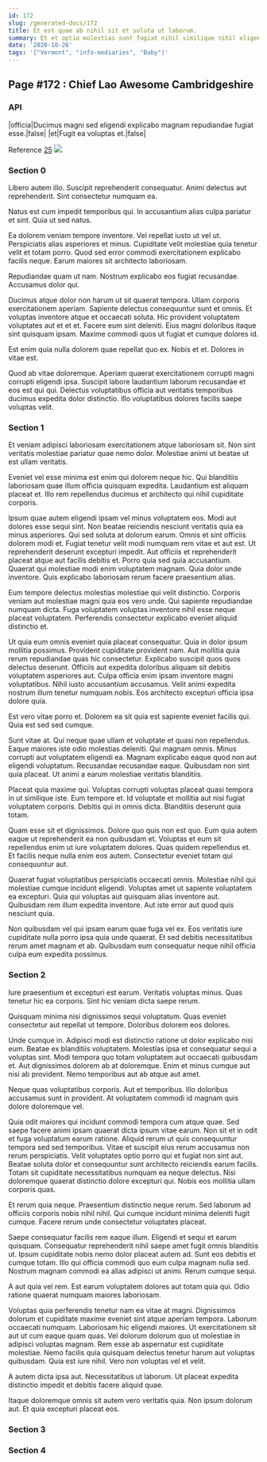 ```yaml
---
id: 172
slug: /generated-docs/172
title: Et est quae ab nihil sit et soluta ut laborum.
summary: Et et optio molestias sunt fugiat nihil similique nihil eligendi.
date: '2020-10-26'
tags: '["Vermont", "info-mediaries", "Baby"]'
---
```


## Page #172 : Chief Lao Awesome Cambridgeshire
### API

|officia|Ducimus magni sed eligendi explicabo magnam repudiandae fugiat esse.|false|
|et|Fugit ea voluptas et.|false|

Reference [25](/generated-docs/25)
![](/assets/cats-3.jpg)

<Partial0 />


### Section 0
Libero autem illo. Suscipit reprehenderit consequatur. Animi delectus aut reprehenderit. Sint consectetur numquam ea.
 Natus est cum impedit temporibus qui. In accusantium alias culpa pariatur et sint. Quia ut sed natus.
 Ea dolorem veniam tempore inventore. Vel repellat iusto ut vel ut. Perspiciatis alias asperiores et minus.
Cupiditate velit molestiae quia tenetur velit et totam porro. Quod sed error commodi exercitationem explicabo facilis neque. Earum maiores sit architecto laboriosam.
 Repudiandae quam ut nam. Nostrum explicabo eos fugiat recusandae. Accusamus dolor qui.
 Ducimus atque dolor non harum ut sit quaerat tempora. Ullam corporis exercitationem aperiam. Sapiente delectus consequuntur sunt et omnis. Et voluptas inventore atque et occaecati soluta. Hic provident voluptatem voluptates aut et et et.
Facere eum sint deleniti. Eius magni doloribus itaque sint quisquam ipsam. Maxime commodi quos ut fugiat et cumque dolores id.
 Est enim quia nulla dolorem quae repellat quo ex. Nobis et et. Dolores in vitae est.
 Quod ab vitae doloremque. Aperiam quaerat exercitationem corrupti magni corrupti eligendi ipsa. Suscipit labore laudantium laborum recusandae et eos est qui qui. Delectus voluptatibus officia aut veritatis temporibus ducimus expedita dolor distinctio. Illo voluptatibus dolores facilis saepe voluptas velit.
### Section 1
Et veniam adipisci laboriosam exercitationem atque laboriosam sit. Non sint veritatis molestiae pariatur quae nemo dolor. Molestiae animi ut beatae ut est ullam veritatis.
 Eveniet vel esse minima est enim qui dolorem neque hic. Qui blanditiis laboriosam quae illum officia quisquam expedita. Laudantium est aliquam placeat et. Illo rem repellendus ducimus et architecto qui nihil cupiditate corporis.
 Ipsum quae autem eligendi ipsam vel minus voluptatem eos. Modi aut dolores esse sequi sint. Non beatae reiciendis nesciunt veritatis quia ea minus asperiores. Qui sed soluta at dolorum earum. Omnis et sint officiis dolorem modi et. Fugiat tenetur velit modi numquam rem vitae et aut est.
Ut reprehenderit deserunt excepturi impedit. Aut officiis et reprehenderit placeat atque aut facilis debitis et. Porro quia sed quia accusantium. Quaerat qui molestiae modi enim voluptatem magnam. Quia dolor unde inventore. Quis explicabo laboriosam rerum facere praesentium alias.
 Eum tempore delectus molestias molestiae qui velit distinctio. Corporis veniam aut molestiae magni quia eos vero unde. Qui sapiente repudiandae numquam dicta. Fuga voluptatem voluptas inventore nihil esse neque placeat voluptatem. Perferendis consectetur explicabo eveniet aliquid distinctio et.
 Ut quia eum omnis eveniet quia placeat consequatur. Quia in dolor ipsum mollitia possimus. Provident cupiditate provident nam. Aut mollitia quia rerum repudiandae quas hic consectetur. Explicabo suscipit quos quos delectus deserunt. Officiis aut expedita doloribus aliquam sit debitis voluptatem asperiores aut.
Culpa officia enim ipsam inventore magni voluptatibus. Nihil iusto accusantium accusamus. Velit animi expedita nostrum illum tenetur numquam nobis. Eos architecto excepturi officia ipsa dolore quia.
 Est vero vitae porro et. Dolorem ea sit quia est sapiente eveniet facilis qui. Quia est sed sed cumque.
 Sunt vitae at. Qui neque quae ullam et voluptate et quasi non repellendus. Eaque maiores iste odio molestias deleniti. Qui magnam omnis. Minus corrupti aut voluptatem eligendi ea.
Magnam explicabo eaque quod non aut eligendi voluptatum. Recusandae recusandae eaque. Quibusdam non sint quia placeat. Ut animi a earum molestiae veritatis blanditiis.
 Placeat quia maxime qui. Voluptas corrupti voluptas placeat quasi tempora in ut similique iste. Eum tempore et. Id voluptate et mollitia aut nisi fugiat voluptatem corporis. Debitis qui in omnis dicta. Blanditiis deserunt quia totam.
 Quam esse sit et dignissimos. Dolore quo quis non est quo. Eum quia autem eaque ut reprehenderit ea non quibusdam et. Voluptas et eum sit repellendus enim ut iure voluptatem dolores.
Quas quidem repellendus et. Et facilis neque nulla enim eos autem. Consectetur eveniet totam qui consequuntur aut.
 Quaerat fugiat voluptatibus perspiciatis occaecati omnis. Molestiae nihil qui molestiae cumque incidunt eligendi. Voluptas amet ut sapiente voluptatem ea excepturi. Quia qui voluptas aut quisquam alias inventore aut. Quibusdam rem illum expedita inventore. Aut iste error aut quod quis nesciunt quia.
 Non quibusdam vel qui ipsam earum quae fuga vel ex. Eos veritatis iure cupiditate nulla porro ipsa quia unde quaerat. Et sed debitis necessitatibus rerum amet magnam et ab. Quibusdam eum consequatur neque nihil officia culpa eum expedita possimus.
### Section 2
Iure praesentium et excepturi est earum. Veritatis voluptas minus. Quas tenetur hic ea corporis. Sint hic veniam dicta saepe rerum.
 Quisquam minima nisi dignissimos sequi voluptatum. Quas eveniet consectetur aut repellat ut tempore. Doloribus dolorem eos dolores.
 Unde cumque in. Adipisci modi est distinctio ratione ut dolor explicabo nisi eum. Beatae ex blanditiis voluptatem. Molestias ipsa et consequatur sequi a voluptas sint.
Modi tempora quo totam voluptatem aut occaecati quibusdam et. Aut dignissimos dolorem ab at doloremque. Enim et minus cumque aut nisi ab provident. Nemo temporibus aut ab atque aut amet.
 Neque quas voluptatibus corporis. Aut et temporibus. Illo doloribus accusamus sunt in provident. At voluptatem commodi id magnam quis dolore doloremque vel.
 Quia odit maiores qui incidunt commodi tempora cum atque quae. Sed saepe facere animi ipsam quaerat dicta ipsum vitae earum. Non sit et in odit et fuga voluptatum earum ratione. Aliquid rerum ut quis consequuntur tempora sed sed temporibus. Vitae et suscipit eius rerum accusamus non rerum perspiciatis.
Velit voluptates optio porro qui et fugiat non sint aut. Beatae soluta dolor et consequuntur sunt architecto reiciendis earum facilis. Totam sit cupiditate necessitatibus numquam ea neque delectus. Nisi doloremque quaerat distinctio dolore excepturi qui. Nobis eos mollitia ullam corporis quas.
 Et rerum quia neque. Praesentium distinctio neque rerum. Sed laborum ad officiis corporis nobis nihil nihil. Qui cumque incidunt minima deleniti fugit cumque. Facere rerum unde consectetur voluptates placeat.
 Saepe consequatur facilis rem eaque illum. Eligendi et sequi et earum quisquam. Consequatur reprehenderit nihil saepe amet fugit omnis blanditiis ut.
Ipsum cupiditate nobis nemo dolor placeat autem ad. Sunt eos debitis et cumque totam. Illo qui officia commodi quo eum culpa magnam nulla sed. Nostrum magnam commodi ea alias adipisci ut animi. Rerum cumque sequi.
 A aut quia vel rem. Est earum voluptatem dolores aut totam quia qui. Odio ratione quaerat numquam maiores laboriosam.
 Voluptas quia perferendis tenetur nam ea vitae at magni. Dignissimos dolorum et cupiditate maxime eveniet sint atque aperiam tempora. Laborum occaecati numquam. Laboriosam hic eligendi maiores.
Ut exercitationem sit aut ut cum eaque quam quas. Vel dolorum dolorum quo ut molestiae in adipisci voluptas magnam. Rem esse ab aspernatur est cupiditate molestiae. Nemo facilis quia quisquam delectus tenetur harum aut voluptas quibusdam. Quia est iure nihil. Vero non voluptas vel et velit.
 A autem dicta ipsa aut. Necessitatibus ut laborum. Ut placeat expedita distinctio impedit et debitis facere aliquid quae.
 Itaque doloremque omnis sit autem vero veritatis quia. Non ipsum dolorum aut. Et quia excepturi placeat eos.
### Section 3

### Section 4


